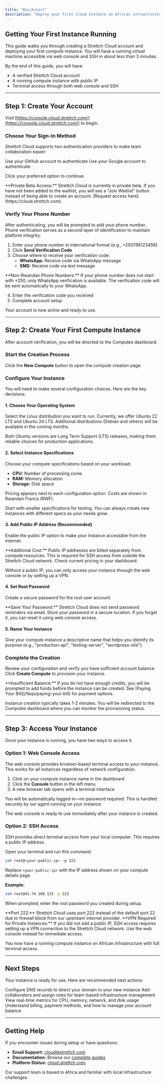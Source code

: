 ```yaml
---
title: "Quickstart"
description: "Deploy your first cloud instance on African infrastructure in 5 minutes"
---
```


## Getting Your First Instance Running

This guide walks you through creating a Strettch Cloud account and deploying your first compute instance. You will have a running virtual machine accessible via web console and SSH in about less than 3 minutes.

By the end of this guide, you will have:
- A verified Strettch Cloud account
- A running compute instance with public IP
- Terminal access through both web console and SSH

---

## Step 1: Create Your Account

Visit [https://console.cloud.strettch.com/](https://console.cloud.strettch.com/) to begin.

### Choose Your Sign-In Method

Strettch Cloud supports two authentication providers to make team collaboration easier:

<CardGroup cols={2}>
  <Card title="Sign in with GitHub" icon="github">
    Use your GitHub account to authenticate
  </Card>
  <Card title="Sign in with Google" icon="google">
    Use your Google account to authenticate
  </Card>
</CardGroup>

Click your preferred option to continue.

<Note>
**Private Beta Access:** Strettch Cloud is currently in private beta. If you have not been added to the waitlist, you will see a "Join Waitlist" button instead of being able to create an account. [Request access here](https://cloud.strettch.com).
</Note>

### Verify Your Phone Number

After authenticating, you will be prompted to add your phone number. Phone verification serves as a second layer of identification to maintain platform integrity.

1. Enter your phone number in international format (e.g., +250788123456)
2. Click **Send Verification Code**
3. Choose where to receive your verification code:
   - **WhatsApp:** Receive code via WhatsApp message
   - **SMS:** Receive code via text message

<Note>
**Non-Rwandan Phone Numbers:** If your phone number does not start with +250, only WhatsApp verification is available. The verification code will be sent automatically to your WhatsApp.
</Note>

4. Enter the verification code you received
5. Complete account setup

Your account is now active and ready to use.

---

## Step 2: Create Your First Compute Instance

After account verification, you will be directed to the Computes dashboard.

### Start the Creation Process

Click the **New Compute** button to open the compute creation page.

### Configure Your Instance

You will need to make several configuration choices. Here are the key decisions:

#### 1. Choose Your Operating System

Select the Linux distribution you want to run. Currently, we offer Ubuntu 22 LTS and Ubuntu 24 LTS. Additional distributions (Debian and others) will be available in the coming months.

Both Ubuntu versions are Long Term Support (LTS) releases, making them reliable choices for production applications.

#### 2. Select Instance Specifications

Choose your compute specifications based on your workload:

- **CPU:** Number of processing cores
- **RAM:** Memory allocation
- **Storage:** Disk space

Pricing appears next to each configuration option. Costs are shown in Rwandan Francs (RWF).

<Note>
Start with smaller specifications for testing. You can always create new instances with different specs as your needs grow.
</Note>

#### 3. Add Public IP Address (Recommended)

Enable the public IP option to make your instance accessible from the internet.

<Warning>
**Additional Cost:** Public IP addresses are billed separately from compute resources. This is required for SSH access from outside the Strettch Cloud network. Check current pricing in your dashboard.
</Warning>

Without a public IP, you can only access your instance through the web console or by setting up a VPN.

#### 4. Set Root Password

Create a secure password for the root user account.

<Warning>
**Save Your Password:** Strettch Cloud does not send password reminders via email. Store your password in a secure location. If you forget it, you can reset it using web console access.
</Warning>

#### 5. Name Your Instance

Give your compute instance a descriptive name that helps you identify its purpose (e.g., "production-api", "testing-server", "wordpress-site").

### Complete the Creation

Review your configuration and verify you have sufficient account balance. Click **Create Compute** to provision your instance.

<Note>
**Insufficient Balance:** If you do not have enough credits, you will be prompted to add funds before the instance can be created. See [Paying Your Bill](/faqs/paying-your-bill) for payment options.
</Note>

Instance creation typically takes 1-2 minutes. You will be redirected to the Computes dashboard where you can monitor the provisioning status.

---

## Step 3: Access Your Instance

Once your instance is running, you have two ways to access it.

### Option 1: Web Console Access

The web console provides browser-based terminal access to your instance. This works for all instances regardless of network configuration.

1. Click on your compute instance name in the dashboard
2. Click the **Console** button in the left menu
3. A new browser tab opens with a terminal interface

You will be automatically logged in—no password required. This is handled securely by our agent running on your instance.

The web console is ready to use immediately after your instance is created.

### Option 2: SSH Access

SSH provides direct terminal access from your local computer. This requires a public IP address.

Open your terminal and run this command:

```bash
ssh root@<your-public-ip> -p 222
```

Replace `<your-public-ip>` with the IP address shown on your compute details page.

**Example:**

```bash
ssh root@41.74.168.123 -p 222
```

When prompted, enter the root password you created during setup.

<Note>
**Port 222:** Strettch Cloud uses port 222 instead of the default port 22 due to firewall block from our upstream internet provider.
</Note>

<Warning>
**VPN Required for Private Instances:** If you did not add a public IP, SSH access requires setting up a VPN connection to the Strettch Cloud network. Use the web console instead for immediate access.
</Warning>

You now have a running compute instance on African infrastructure with full terminal access.

---

## Next Steps

Your instance is ready for use. Here are recommended next actions:

<CardGroup cols={2}>
  <Card title="Point Your Domain" icon="globe" href="/guides/domains">
    Configure DNS records to direct your domain to your new instance
  </Card>
  <Card title="Invite Team Members" icon="users" href="/guides/teams">
    Add collaborators and assign roles for team-based infrastructure management
  </Card>
  <Card title="Monitor Performance" icon="chart-line" href="/guides/computes#monitoring">
    View real-time metrics for CPU, memory, network, and disk usage
  </Card>
  <Card title="Learn About Pricing" icon="wallet" href="/faqs/paying-your-bill">
    Understand billing, payment methods, and how to manage your account balance
  </Card>
</CardGroup>

---

## Getting Help

If you encounter issues during setup or have questions:

- **Email Support:** [cloud@strettch.com](mailto:cloud@strettch.com)
- **Documentation:** Browse our [complete guides](/guides/computes)
- **Platform Status:** [cloud.strettch.com](https://cloud.strettch.com)

Our support team is based in Africa and familiar with local infrastructure challenges.
